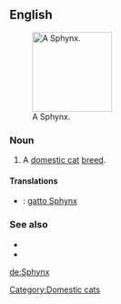 ==English==
[[File:Shabbat.jpg|thumb|right|140px|A Sphynx.]]
===Noun===
{{en-noun|es}}

# A [[domestic cat]] [[breed]].

====Translations====
{{checktrans-top}}
* {{ttbc|it}}: [[gatto Sphynx]]
{{trans-mid}}

{{trans-bottom}}

===See also===
* {{pedia|Sphynx (cat)}}
* {{commonslite|Category:Sphynx (cat)}}

[[Category:Domestic cats]]

[[de:Sphynx]]